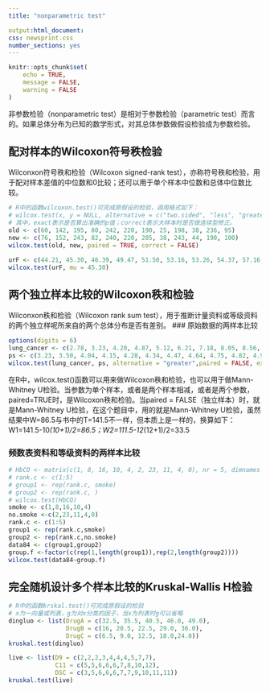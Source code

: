```yaml
---
title: "nonparametric test"

output:html_document: 
css: newsprint.css
number_sections: yes
---
```


```r
knitr::opts_chunk$set(
	echo = TRUE,
	message = FALSE,
	warning = FALSE
)
```
非参数检验（nonparametric test）是相对于参数检验（parametric test）而言的。如果总体分布为已知的数学形式，对其总体参数做假设检验成为参数检验。

## 配对样本的Wilcoxon符号秩检验
Wilconxon符号秩和检验（Wilcoxon signed-rank test），亦称符号秩和检验，用于配对样本差值的中位数和0比较；还可以用于单个样本中位数和总体中位数比较。
```r
# R中的函数wilcoxon.test()可完成原假设的检验，调用格式如下：
# wilcox.test(x, y = NULL, alternative = c("two.sided", "less", "greater"), mu = 0, paired = FALSE, exact = NULL, correct = TRUE, conf.int = FALSE, conf.level = 0.95,...)
# 其中，exact表示是否算出准确的p值；correct表示大样本时是否做连续型修正。
old <- c(60, 142, 195, 80, 242, 220, 190, 25, 198, 38, 236, 95)
new <- c(76, 152, 243, 82, 240, 220, 205, 38, 243, 44, 190, 100)
wilcox.test(old, new, paired = TRUE, correct = FALSE)

urF <- c(44.21, 45.30, 46.39, 49.47, 51.50, 53.16, 53.26, 54.37, 57.16, 67.37, 71.05, 87.37)
wilcox.test(urF, mu = 45.30)
```

## 两个独立样本比较的Wilcoxon秩和检验
Wilconxon秩和检验（Wilcoxon rank sum test），用于推断计量资料或等级资料的两个独立样呢所来自的两个总体分布是否有差别。
### 原始数据的两样本比较
```r
options(digits = 6)
lung_cancer <- c(2.78, 3.23, 4.20, 4.87, 5.12, 6.21, 7.18, 8.05, 8.56, 9.60)
ps <- c(3.23, 3.50, 4.04, 4.15, 4.28, 4.34, 4.47, 4.64, 4.75, 4.82, 4.95, 5.10)
wilcox.test(lung_cancer, ps, alternative = "greater",paired = FALSE, exact = FALSE)
```
 在R中，wilcox.test()函数可以用来做Wilcoxon秩和检验，也可以用于做Mann-Whitney U检验。当参数为单个样本，或者是两个样本相减，或者是两个参数，paired=TRUE时，是Wilcoxon秩和检验。当paired = FALSE（独立样本）时，就是Mann-Whitney U检验，在这个题目中，用的就是Mann-Whitney U检验，虽然结果中W=86.5与书中的T=141.5不一样，但本质上是一样的，换算如下：W1=141.5-10*(10+1)/2=86.5；W2=111.5-12*(12+1)/2=33.5

### 频数表资料和等级资料的两样本比较
```r
# HbCO <- matrix(c(1, 8, 16, 10, 4, 2, 23, 11, 4, 0), nr = 5, dimnames = list(c("VL", "L", "M", "H", "VH"), c("smoking", "no-smoking")))
# rank.c <- c(1:5)
# group1 <- rep(rank.c, smoke)
# group2 <- rep(rank.c, )
# wilcox.test(HbCO)
smoke <- c(1,8,16,10,4)
no.smoke <-c(2,23,11,4,0)
rank.c <- c(1:5)
group1 <- rep(rank.c,smoke)
group2 <- rep(rank.c,no.smoke)
data84 <- c(group1,group2)
group.f <-factor(c(rep(1,length(group1)),rep(2,length(group2))))
wilcox.test(data84~group.f)
```

## 完全随机设计多个样本比较的Kruskal-Wallis H检验
```r
# R中的函数krskal.test()可完成原假设的检验
# x为一向量或列表，g为对x分类的因子，当x为列表时g可以省略
dingluo <- list(DrugA = c(32.5, 35.5, 40.5, 46.0, 49.0),
                DrugB = c(16, 20.5, 22.5, 29.0, 36.0),
                DrugC = c(6.5, 9.0, 12.5, 18.0,24.0))
kruskal.test(dingluo)

live <- list(D9 = c(2,2,2,3,4,4,4,5,7,7),
             C11 = c(5,5,6,6,6,7,8,10,12),
             DSC = c(3,5,6,6,6,7,7,9,10,11,11))
kruskal.test(live)
```


     
     
     
     
     
     
        
